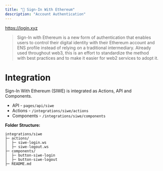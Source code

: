 ```yaml
---
title: "🔏 Sign-In With Ethereum"
description: "Account Authentication"
---
```


https://login.xyz

> Sign-In with Ethereum is a new form of authentication that enables users to control their digital identity with their Ethereum account and ENS profile instead of relying on a traditional intermediary.
> Already used throughout web3, this is an effort to standardize the method with best practices and to make it easier for web2 services to adopt it.

# Integration

Sign-In With Ethereum (SIWE) is integrated as Actions, API and Components.

- API - `pages/api/siwe`
- Actions - `/integrations/siwe/actions`
- Components - `/integrations/siwe/components`

**Folder Structure:**
```
integrations/siwe
├─ actions/
│  ├─ siwe-login.ws
│  ├─ siwe-logout.ws
├─ components/
│  ├─ button-siwe-login
│  ├─ button-siwe-logout
├─ README.md
```